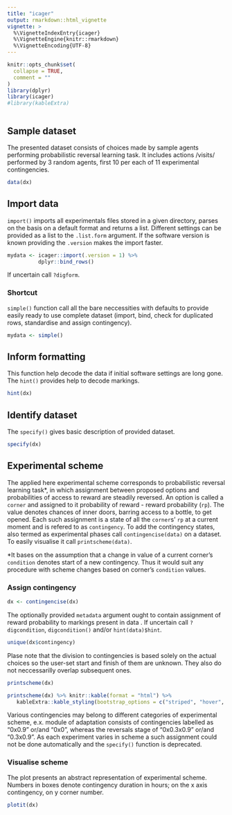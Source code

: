 ```yaml
---
title: "icager"
output: rmarkdown::html_vignette
vignette: >
  %\VignetteIndexEntry{icager}
  %\VignetteEngine{knitr::rmarkdown}
  %\VignetteEncoding{UTF-8}
---
```


```r
knitr::opts_chunk$set(
  collapse = TRUE,
  comment = ""
)
library(dplyr)
library(icager)
#library(kableExtra)
```

```r
```

## Sample dataset

The presented dataset consists of choices made by sample agents performing probabilistic reversal learning task. It includes actions /visits/ performed by 3 random agents, first 10 per each of 11 experimental contingencies.


```r
data(dx)
```

## Import data

`import()` imports all experimentals files stored in a given directory, parses on the basis on a default format and returns a list. Different settings can be provided as a list to the `.list.form` argument. If the software version is known providing the `.version` makes the import faster.

```r
mydata <- icager::import(.version = 1) %>%
          dplyr::bind_rows()
```

If uncertain call `?digform`.

### Shortcut

`simple()` function call all the bare neccessities with defaults to provide easily ready to use complete dataset (import, bind, check for duplicated rows, standardise and assign contingency).

```r
mydata <- simple()
```


## Inform formatting

This function help decode the data if initial software settings
are long gone. The `hint()` provides help to decode markings.

```r
hint(dx)
```

## Identify dataset

The `specify()` gives basic description of provided dataset.

```r
specify(dx)
```

## Experimental scheme

The applied here experimental scheme corresponds to probabilistic reversal learning task*, in which assignment between proposed options and probabilities of access to reward are steadily reversed. An option is called a `corner` and assigned to it probability of reward - reward probability (`rp`). The value denotes chances of 
inner doors, barring access to a bottle, to get opened. Each such assignment is a state of all the `corner`s' `rp` at a current moment and is refered to as `contingency`. To add the contingency states, also termed as experimental phases call `contingencise(data)` on a dataset. To easily visualise it call `printscheme(data)`. 

*It bases on the assumption that a change in value of a current corner's `condition` denotes start of a new contingency. Thus it would suit any procedure with scheme changes based on corner's `condition` values.

### Assign contingency

```r
dx <- contingencise(dx)
```

The optionally provided `metadata` argument ought to contain assignment of reward probability <num> to 
markings present in data <chr>. If uncertain call `?digcondition`, `digcondition()` and/or `hint(data)$hint`. 

```r
unique(dx$contingency)
```

Plase note that the division to contingencies is based solely on the actual choices so the user-set
start and finish of them are unknown. They also do not neccessarilly overlap subsequent ones.

```r
printscheme(dx)
```

```r
printscheme(dx) %>% knitr::kable(format = "html") %>%
   kableExtra::kable_styling(bootstrap_options = c("striped", "hover", "condensed", "responsive"))
```

Various contingencies may belong to different categories of experimental scheme, e.x. module of adaptation consists of contingencies labelled as "0x0.9" or/and "0x0", whereas the reversals stage of "0x0.3x0.9" or/and "0.3x0.9". As each experiment varies in scheme a such assignment could not be done automatically and the `specify()` function is deprecated.

### Visualise scheme

The plot presents an abstract representation of experimental scheme. Numbers in boxes denote contingency duration in hours; on the x axis contingency, on y corner number.

```r
plotit(dx)
```
